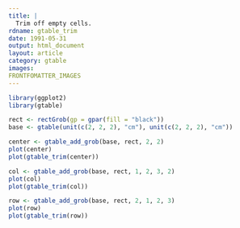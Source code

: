 ```yaml
---
title: |
  Trim off empty cells.
rdname: gtable_trim
date: 1991-05-31
output: html_document
layout: article
category: gtable
images:
FRONTFOMATTER_IMAGES
---
```


```r
library(ggplot2)
library(gtable)
```

```r
rect <- rectGrob(gp = gpar(fill = "black"))
base <- gtable(unit(c(2, 2, 2), "cm"), unit(c(2, 2, 2), "cm"))

center <- gtable_add_grob(base, rect, 2, 2)
plot(center)
plot(gtable_trim(center))

col <- gtable_add_grob(base, rect, 1, 2, 3, 2)
plot(col)
plot(gtable_trim(col))

row <- gtable_add_grob(base, rect, 2, 1, 2, 3)
plot(row)
plot(gtable_trim(row))



```